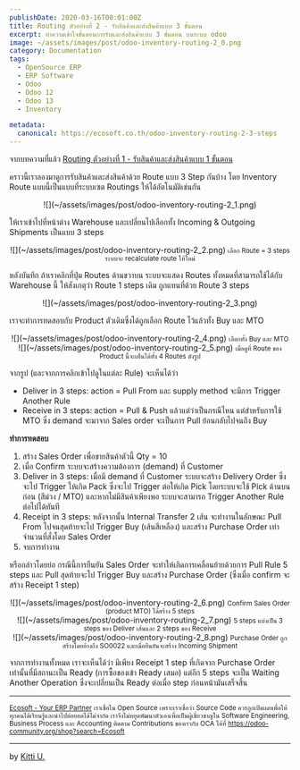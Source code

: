 ```yaml
---
publishDate: 2020-03-16T00:01:00Z
title: Routing ตัวอย่างที่ 2 - รับสินค้าและส่งสินค้าแบบ 3 ขั้นตอน
excerpt: ทำความเข้าใจขั้นตอนการรับและส่งสินค้าแบบ 3 ขั้นตอน บนระบบ odoo
image: ~/assets/images/post/odoo-inventory-routing-2_0.png
category: Documentation
tags:
  - OpenSource ERP
  - ERP Software
  - Odoo 
  - Odoo 12
  - Odoo 13
  - Inventory

metadata:
  canonical: https://ecosoft.co.th/odoo-inventory-routing-2-3-steps
---
```


จากบทความที่แล้ว <a href="https://ecosoft.co.th/odoo-inventory-routing-1-1-step">Routing ตัวอย่างที่ 1 - รับสินค้าและส่งสินค้าแบบ 1 ขั้นตอน</a> 

คราวนี้เราลองมาดูการรับสินค้าและส่งสินค้าด้วย Route แบบ 3 Step กันบ้าง โดย Inventory Route แบบนี้เป็นแบบที่ระบบเซต Routings ให้ได้อัตโนมัติเช่นกัน

<center>
![](~/assets/images/post/odoo-inventory-routing-2_1.png)
</center>

ให้เราเข้าไปที่หน้าต่าง Warehouse และเปลี่ยนไปเลือกทั้ง Incoming & Outgoing Shipments เป็นแบบ 3 steps

<center>
![](~/assets/images/post/odoo-inventory-routing-2_2.png)
<small>เลือก Route = 3 steps ระบบจะ recalculate route ให้ใหม่</small>
</center>

หลังบันทึก ถ้าเราคลิกที่ปุ่ม Routes ด้านขวาบน ระบบจะแสดง Routes ทั้งหมดที่สามารถใช้ได้กับ Warehouse นี้ ให้สังเกตุว่า Route 1 steps เดิม ถูกแทนที่ด้วย Route 3 steps
<center>
![](~/assets/images/post/odoo-inventory-routing-2_3.png)
</center>

เราจะทำการทดสอบกับ Product ตัวเดิมซึ่งได้ถูกเลือก Route ไว้แล้วทั้ง Buy และ MTO
<center>
![](~/assets/images/post/odoo-inventory-routing-2_4.png)
<small>เลือกทั้ง Buy และ MTO</small>
</center>

<center>
![](~/assets/images/post/odoo-inventory-routing-2_5.png)
<small>เมื่อดูที่ Route ของ Product นี้จะเห็นได้ทั้ง 4 Routes ดังรูป</small>
</center>

จากรูป (และจากการคลิกเข้าไปดูในแต่ละ Rule) จะเห็นได้ว่า
* Deliver in 3 steps: action = Pull From และ supply method จะมีการ Trigger Another Rule
* Receive in 3 steps: action = Pull & Push แล้วแต่ว่าเป็นกรณีไหน แต่สำหรับการใช้ MTO ซึ่ง demand จะมาจาก Sales order จะเป็นการ Pull ย้อนกลับไปจนถึง Buy

**ทำการทดสอบ**
1. สร้าง Sales Order เพื่อขายสินค้าตัวนี้ Qty = 10
2. เมื่อ Confirm ระบบจะสร้างความต้องการ (demand) ที่ Customer
3. Deliver in 3 steps: เมื่อมี demand ที่ Customer ระบบจะสร้าง Delivery Order ซึ่งจะไป Trigger ให้เกิด Pack ซึ่งจะไป Trigger ต่อให้เกิด Pick โดยระบบจะใช้ Pick ด้านบนก่อน (สีม่วง / MTO) และหากไม่มีสินค้าเพียงพอ ระบบจะสามารถ Trigger Another Rule ต่อไปได้ทันที
4. Receipt in 3 steps: หลังจากนั้น Internal Transfer 2 เส้น จะทำงานในลักษณะ Pull From ไปจนสุดท้ายจะไป Trigger Buy (เส้นสีเหลือง) และสร้าง Purchase Order เท่าจำนวนที่สั่งโดย Sales Order
5. จบการทำงาน

หรือกล่าวโดยย่อ กรณีนี้การยืนยัน Sales Order จะทำให้เกิดการเคลื่อนย้ายด้วยการ Pull Rule 5 steps และ Pull สุดท้ายจะไป Trigger Buy และสร้าง Purchase Order (ซึ่งเมื่อ confirm จะสร้าง Receipt 1 step)

<center>
![](~/assets/images/post/odoo-inventory-routing-2_6.png)
<small>Confirm Sales Order (product MTO) ได้สร้าง 5 steps</small>
</center>

<center>
![](~/assets/images/post/odoo-inventory-routing-2_7.png)
<small>5 steps แบ่งเป็น 3 steps ของ Deliver เส้นและ 2 steps ของ Receive</small>
</center>

<center>
![](~/assets/images/post/odoo-inventory-routing-2_8.png)
<small>Purchase Order ถูกสร้างโดยอ้างถึง SO0022 และเมื่อยืนยันจะสร้าง Incoming Shipment</small>
</center>

จากการทำงานทั้งหมด เราจะเห็นได้ว่า มีเพียง Receipt 1 step ที่เกิดจาก Purchase Order เท่านั้นที่มีสถานะเป็น Ready (การซื้อของเข้า Ready เสมอ) แต่อีก 5 steps จะเป็น Waiting Another Operation ซึ่งจะเปลี่ยนเป็น Ready ต่อเมื่อ step ก่อนหน้ามันเสร็จสิ้น

---

<small><a href="https://ecosoft.co.th/">Ecosoft - Your ERP Partner</a>
เราเชื่อใน Open Source เพราะเราเชื่อว่า Source Code ควรถูกเปิดเผยเพื่อให้ทุกคนได้เรียนรู้และนำไปต่อยอดได้ไม่จำกัด
เราจึงไม่หยุดพัฒนาตัวเองเพื่อเป็นผู้เชี่ยวชาญใน Software Engineering, Business Process และ Accounting
ติดตาม Contributions ของเรากับ OCA ได้ที่ https://odoo-community.org/shop?search=Ecosoft</small>

---
by <a href="https://twitter.com/kittiup">Kitti U.</a>